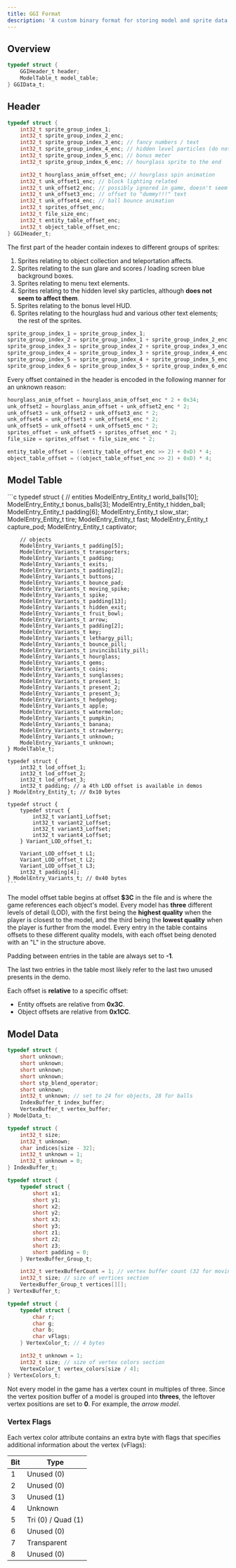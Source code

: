 ```yaml
---
title: GGI Format
description: 'A custom binary format for storing model and sprite data'
---
```


## Overview

```c
typedef struct {
    GGIHeader_t header;
    ModelTable_t model_table;
} GGIData_t;
```

## Header

```c
typedef struct {
    int32_t sprite_group_index_1;
    int32_t sprite_group_index_2_enc;
    int32_t sprite_group_index_3_enc; // fancy numbers / text
    int32_t sprite_group_index_4_enc; // hidden level particles (do not seem affected though)
    int32_t sprite_group_index_5_enc; // bonus meter
    int32_t sprite_group_index_6_enc; // hourglass sprite to the end

    int32_t hourglass_anim_offset_enc; // hourglass spin animation
    int32_t unk_offset1_enc; // block lighting related
    int32_t unk_offset2_enc; // possibly ignored in game, doesn't seem to be read anywhere
    int32_t unk_offset3_enc; // offset to "dummy!!!" text
    int32_t unk_offset4_enc; // ball bounce animation
    int32_t sprites_offset_enc;
    int32_t file_size_enc;
    int32_t entity_table_offset_enc;
    int32_t object_table_offset_enc;
} GGIHeader_t;
```

The first part of the header contain indexes to different groups of sprites:

1. Sprites relating to object collection and teleportation affects.
2. Sprites relating to the sun glare and scores / loading screen blue background boxes.
3. Sprites relating to menu text elements.
4. Sprites relating to the hidden level sky particles, although **does not seem to affect them**.
5. Sprites relating to the bonus level HUD.
6. Sprites relating to the hourglass hud and various other text elements; the rest of the sprites.

```c
sprite_group_index_1 = sprite_group_index_1;
sprite_group_index_2 = sprite_group_index_1 + sprite_group_index_2_enc;
sprite_group_index_3 = sprite_group_index_2 + sprite_group_index_3_enc;
sprite_group_index_4 = sprite_group_index_3 + sprite_group_index_4_enc;
sprite_group_index_5 = sprite_group_index_4 + sprite_group_index_5_enc;
sprite_group_index_6 = sprite_group_index_5 + sprite_group_index_6_enc;
```

Every offset contained in the header is encoded in the following manner for an unknown reason:

```c
hourglass_anim_offset = hourglass_anim_offset_enc * 2 + 0x34;
unk_offset2 = hourglass_anim_offset + unk_offset2_enc * 2;
unk_offset3 = unk_offset2 + unk_offset3_enc * 2;
unk_offset4 = unk_offset3 + unk_offset4_enc * 2;
unk_offset5 = unk_offset4 + unk_offset5_enc * 2;
sprites_offset = unk_offset5 + sprites_offset_enc * 2;
file_size = sprites_offset + file_size_enc * 2;

entity_table_offset = ((entity_table_offset_enc >> 2) + 0xD) * 4;
object_table_offset = ((object_table_offset_enc >> 2) + 0xD) * 4;
```

## Model Table

<Expandable title="structure">
    ```c
    typedef struct {
        // entities
        ModelEntry_Entity_t world_balls[10];
        ModelEntry_Entity_t bonus_balls[3];
        ModelEntry_Entity_t hidden_ball;
        ModelEntry_Entity_t padding[6];
        ModelEntry_Entity_t slow_star;
        ModelEntry_Entity_t tire;
        ModelEntry_Entity_t fast;
        ModelEntry_Entity_t capture_pod;
        ModelEntry_Entity_t captivator;

        // objects
        ModelEntry_Variants_t padding[5];
        ModelEntry_Variants_t transporters;
        ModelEntry_Variants_t padding;
        ModelEntry_Variants_t exits;
        ModelEntry_Variants_t padding[2];
        ModelEntry_Variants_t buttons;
        ModelEntry_Variants_t bounce_pad;
        ModelEntry_Variants_t moving_spike;
        ModelEntry_Variants_t spike;
        ModelEntry_Variants_t padding[13];
        ModelEntry_Variants_t hidden_exit;
        ModelEntry_Variants_t fruit_bowl;
        ModelEntry_Variants_t arrow;
        ModelEntry_Variants_t padding[2];
        ModelEntry_Variants_t key;
        ModelEntry_Variants_t lethargy_pill;
        ModelEntry_Variants_t bounce_pill;
        ModelEntry_Variants_t invincibility_pill;
        ModelEntry_Variants_t hourglass;
        ModelEntry_Variants_t gems;
        ModelEntry_Variants_t coins;
        ModelEntry_Variants_t sunglasses;
        ModelEntry_Variants_t present_1;
        ModelEntry_Variants_t present_2;
        ModelEntry_Variants_t present_3;
        ModelEntry_Variants_t hedgehog;
        ModelEntry_Variants_t apple;
        ModelEntry_Variants_t watermelon;
        ModelEntry_Variants_t pumpkin;
        ModelEntry_Variants_t banana;
        ModelEntry_Variants_t strawberry;
        ModelEntry_Variants_t unknown;
        ModelEntry_Variants_t unknown;
    } ModelTable_t;

    typedef struct {
        int32_t lod_offset_1;
        int32_t lod_offset_2;
        int32_t lod_offset_3;
        int32_t padding; // a 4th LOD offset is available in demos
    } ModelEntry_Entity_t; // 0x10 bytes

    typedef struct {
        typedef struct {
            int32_t variant1_Loffset;
            int32_t variant2_Loffset;
            int32_t variant3_Loffset;
            int32_t variant4_Loffset;
        } Variant_LOD_offset_t;

        Variant_LOD_offset_t L1;
        Variant_LOD_offset_t L2;
        Variant_LOD_offset_t L3;
        int32_t padding[4];
    } ModelEntry_Variants_t; // 0x40 bytes
    ```

</Expandable>

The model offset table begins at offset **$3C** in the file and is where the game references each object's model. Every model has **three** different levels of detail (LOD), with the first being the **highest quality** when the player is closest to the model, and the third being the **lowest quality** when the player is further from the model. Every entry in the table contains offsets to these different quality models, with each offset being denoted with an "L" in the structure above.

Padding between entries in the table are always set to **-1**.

The last two entries in the table most likely refer to the last two unused presents in the demo.

Each offset is **relative** to a specific offset:

-   Entity offsets are relative from **0x3C**.
-   Object offsets are relative from **0x1CC**.

## Model Data

```c
typedef struct {
    short unknown;
    short unknown;
    short unknown;
    short unknown;
    short stp_blend_operator;
    short unknown;
    int32_t unknown; // set to 24 for objects, 28 for balls
    IndexBuffer_t index_buffer;
    VertexBuffer_t vertex_buffer;
} ModelData_t;

typedef struct {
    int32_t size;
    int32_t unknown;
    char indices[size - 32];
    int32_t unknown = 1;
    int32_t unknown = 0;
} IndexBuffer_t;

typedef struct {
    typedef struct {
        short x1;
        short y1;
        short x2;
        short y2;
        short x3;
        short y3;
        short z1;
        short z2;
        short z3;
        short padding = 0;
    } VertexBuffer_Group_t;

    int32_t vertexBufferCount = 1; // vertex buffer count (32 for moving spike)
    int32_t size; // size of vertices section
    VertexBuffer_Group_t vertices[][];
} VertexBuffer_t;

typedef struct {
    typedef struct {
        char r;
        char g;
        char b;
        char vFlags;
    } VertexColor_t; // 4 bytes

    int32_t unknown = 1;
    int32_t size; // size of vertex colors section
    VertexColor_t vertex_colors[size / 4];
} VertexColors_t;
```

Not every model in the game has a vertex count in multiples of three. Since the vertex position buffer of a model is grouped into **threes**, the leftover vertex positions are set to **0**. For example, the _arrow model_.

### Vertex Flags

Each vertex color attribute contains an extra byte with flags that specifies additional information about the vertex (vFlags):

| Bit | Type               |
| --- | ------------------ |
| 1   | Unused (0)         |
| 2   | Unused (0)         |
| 3   | Unused (1)         |
| 4   | Unknown            |
| 5   | Tri (0) / Quad (1) |
| 6   | Unused (0)         |
| 7   | Transparent        |
| 8   | Unused (0)         |
